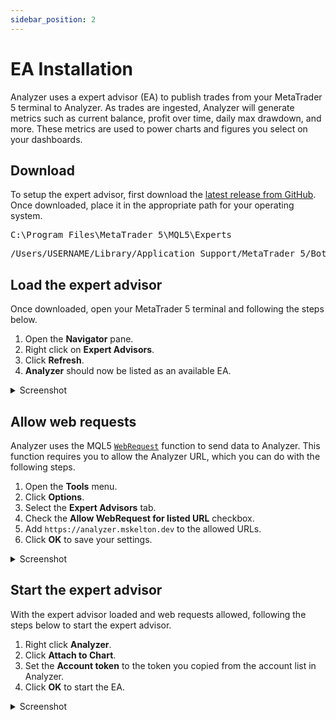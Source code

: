 ```yaml
---
sidebar_position: 2
---
```



# EA Installation

Analyzer uses a expert advisor (EA) to publish trades from your MetaTrader 5
terminal to Analyzer. As trades are ingested, Analyzer will generate metrics
such as current balance, profit over time, daily max drawdown, and more. These
metrics are used to power charts and figures you select on your dashboards.

## Download

To setup the expert advisor, first download the
[latest release from GitHub](https://github.com/mskelton/analyzer/raw/main/ea/Analyzer.ex5).
Once downloaded, place it in the appropriate path for your operating system.

<Tabs>
  <TabItem value="win" label="Windows">
    <pre>C:\Program Files\MetaTrader 5\MQL5\Experts</pre>
  </TabItem>

  <TabItem value="mac" label="macOS">
    <pre>/Users/USERNAME/Library/Application Support/MetaTrader 5/Bottles/metatrader5/drive_c/Program Files/MetaTrader 5/MQL5/Experts/</pre>
  </TabItem>
</Tabs>

## Load the expert advisor

Once downloaded, open your MetaTrader 5 terminal and following the steps below.

1. Open the **Navigator** pane.
1. Right click on **Expert Advisors**.
1. Click **Refresh**.
1. **Analyzer** should now be listed as an available EA.

<details>
  <summary>Screenshot</summary>
  <img src={require("/img/ea/ea-list.png").default} alt="EA list" />
</details>

## Allow web requests

Analyzer uses the MQL5
[`WebRequest`](https://www.mql5.com/en/docs/network/webrequest) function to send
data to Analyzer. This function requires you to allow the Analyzer URL, which
you can do with the following steps.

1. Open the **Tools** menu.
1. Click **Options**.
1. Select the **Expert Advisors** tab.
1. Check the **Allow WebRequest for listed URL** checkbox.
1. Add `https://analyzer.mskelton.dev` to the allowed URLs.
1. Click **OK** to save your settings.

<details>
  <summary>Screenshot</summary>
  <img
    src={require("/img/ea/web-request-url.png").default}
    alt="WebRequest URL settings"
  />
</details>

## Start the expert advisor

With the expert advisor loaded and web requests allowed, following the steps
below to start the expert advisor.

1. Right click **Analyzer**.
1. Click **Attach to Chart**.
1. Set the **Account token** to the token you copied from the account list in
   Analyzer.
1. Click **OK** to start the EA.

<details>
  <summary>Screenshot</summary>
  <img src={require("/img/ea/settings.png").default} alt="EA settings" />
</details>
